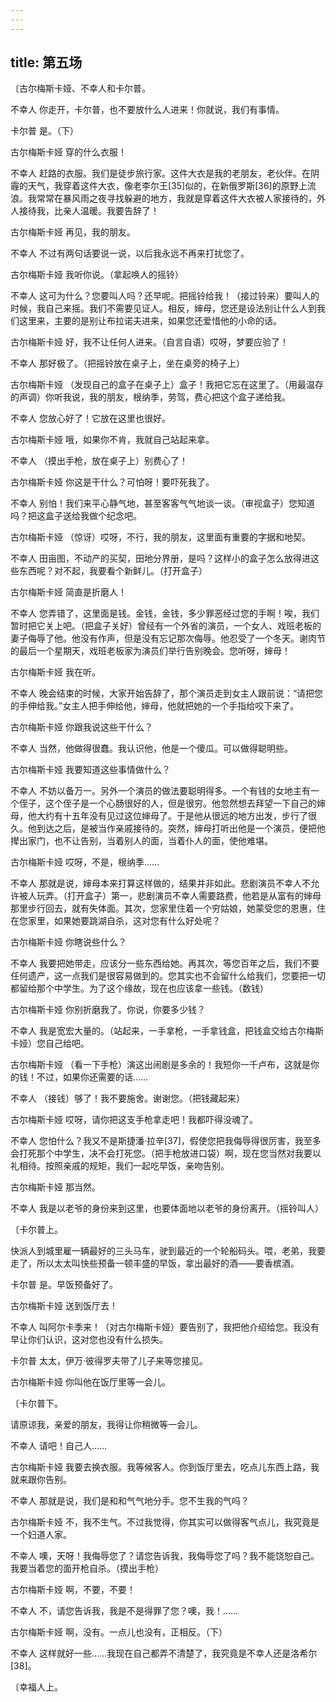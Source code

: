 ```yaml
---
---
---
```

title: 第五场
---




〔古尔梅斯卡娅、不幸人和卡尔普。





不幸人 你走开，卡尔普，也不要放什么人进来！你就说，我们有事情。

卡尔普 是。（下）

古尔梅斯卡娅 穿的什么衣服！

不幸人 赶路的衣服。我们是徒步旅行家。这件大衣是我的老朋友，老伙伴。在阴霾的天气，我穿着这件大衣，像老李尔王[35]似的，在新俄罗斯[36]的原野上流浪。我常常在暴风雨之夜寻找躲避的地方，我就是穿着这件大衣被人家接待的，外人接待我，比亲人温暖。我要告辞了！

古尔梅斯卡娅 再见，我的朋友。

不幸人 不过有两句话要说一说，以后我永远不再来打扰您了。

古尔梅斯卡娅 我听你说。（拿起唤人的摇铃）

不幸人 这可为什么？您要叫人吗？还早呢。把摇铃给我！（接过铃来）要叫人的时候，我自己来摇。我们不需要见证人。相反，婶母，您还是设法别让什么人到我们这里来，主要的是别让布拉诺夫进来，如果您还爱惜他的小命的话。

古尔梅斯卡娅 好，我不让任何人进来。（自言自语）哎呀，梦要应验了！

不幸人 那好极了。（把摇铃放在桌子上，坐在桌旁的椅子上）

古尔梅斯卡娅 （发现自己的盒子在桌子上）盒子！我把它忘在这里了。（用最温存的声调）你听我说，我的朋友，根纳季，劳驾，费心把这个盒子递给我。

不幸人 您放心好了！它放在这里也很好。

古尔梅斯卡娅 哦，如果你不肯，我就自己站起来拿。

不幸人 （摸出手枪，放在桌子上）别费心了！

古尔梅斯卡娅 你这是干什么？可怕呀！要吓死我了。

不幸人 别怕！我们来平心静气地，甚至客客气气地谈一谈。（审视盒子）您知道吗？把这盒子送给我做个纪念吧。

古尔梅斯卡娅 （惊讶）哎呀，不行，我的朋友，这里面有重要的字据和地契。

不幸人 田亩图，不动产的买契，田地分界册，是吗？这样小的盒子怎么放得进这些东西呢？对不起，我要看个新鲜儿。（打开盒子）

古尔梅斯卡娅 简直是折磨人！

不幸人 您弄错了，这里面是钱。金钱，金钱，多少罪恶经过您的手啊！唉，我们暂时把它关上吧。（把盒子关好）曾经有一个外省的演员，一个女人、戏班老板的妻子侮辱了他。他没有作声，但是没有忘记那次侮辱。他忍受了一个冬天。谢肉节的最后一个星期天，戏班老板家为演员们举行告别晚会。您听呀，婶母！

古尔梅斯卡娅 我在听。

不幸人 晚会结束的时候，大家开始告辞了，那个演员走到女主人跟前说：“请把您的手伸给我。”女主人把手伸给他，婶母，他就把她的一个手指给咬下来了。

古尔梅斯卡娅 你跟我说这些干什么？

不幸人 当然，他做得很蠢。我认识他，他是一个傻瓜。可以做得聪明些。

古尔梅斯卡娅 我要知道这些事情做什么？

不幸人 不妨以备万一。另外一个演员的做法要聪明得多。一个有钱的女地主有一个侄子，这个侄子是一个心肠很好的人，但是很穷。他忽然想去拜望一下自己的婶母，他大约有十五年没有见过这位婶母了。于是他从很远的地方出发，步行了很久。他到达之后，是被当作亲戚接待的。突然，婶母打听出他是一个演员，便把他撵出家门，也不让告别，当着别人的面，当着仆人的面，使他难堪。

古尔梅斯卡娅 哎呀，不是，根纳季……

不幸人 那就是说，婶母本来打算这样做的，结果并非如此。悲剧演员不幸人不允许被人玩弄。（打开盒子）第一，悲剧演员不幸人需要路费，他若是从富有的婶母那里步行回去，就有失体面。其次，您家里住着一个穷姑娘，她蒙受您的恩惠，住在您家里，如果她要跳湖自杀，这对您有什么好处呢？

古尔梅斯卡娅 你瞎说些什么？

不幸人 我要把她带走，应该分一些东西给她。再其次，等您百年之后，我们不要任何遗产，这一点我们是很容易做到的。您其实也不会留什么给我们，您要把一切都留给那个中学生。为了这个缘故，现在也应该拿一些钱。（数钱）

古尔梅斯卡娅 你别折磨我了。你说，你要多少钱？

不幸人 我是宽宏大量的。（站起来，一手拿枪，一手拿钱盒，把钱盒交给古尔梅斯卡娅）您自己给吧。

古尔梅斯卡娅 （看一下手枪）演这出闹剧是多余的！我短你一千卢布，这就是你的钱！不过，如果你还需要的话……

不幸人 （接钱）够了！我不要施舍。谢谢您。（把钱藏起来）

古尔梅斯卡娅 哎呀，请你把这支手枪拿走吧！我都吓得没魂了。

不幸人 您怕什么？我又不是斯捷潘·拉辛[37]，假使您把我侮辱得很厉害，我至多会打死那个中学生，决不会打死您。（把手枪放进口袋）啊，现在您当然对我要以礼相待。按照亲戚的规矩，我们一起吃早饭，亲吻告别。

古尔梅斯卡娅 那当然。

不幸人 我是以老爷的身份来到这里，也要体面地以老爷的身份离开。（摇铃叫人）

〔卡尔普上。

快派人到城里雇一辆最好的三头马车，驶到最近的一个轮船码头。喂，老弟，我要走了，所以太太叫快些预备一顿丰盛的早饭，拿出最好的酒——要香槟酒。

卡尔普 是。早饭预备好了。

古尔梅斯卡娅 送到饭厅去！

不幸人 叫阿尔卡季来！（对古尔梅斯卡娅）要告别了，我把他介绍给您。我没有早让你们认识，这对您也没有什么损失。

卡尔普 太太，伊万·彼得罗夫带了儿子来等您接见。

古尔梅斯卡娅 你叫他在饭厅里等一会儿。

〔卡尔普下。

请原谅我，亲爱的朋友，我得让你稍微等一会儿。

不幸人 请吧！自己人……

古尔梅斯卡娅 我要去换衣服。我等候客人。你到饭厅里去，吃点儿东西上路，我就来跟你告别。

不幸人 那就是说，我们是和和气气地分手。您不生我的气吗？

古尔梅斯卡娅 不，我不生气。不过我觉得，你其实可以做得客气点儿，我究竟是一个妇道人家。

不幸人 噢，天呀！我侮辱您了？请您告诉我，我侮辱您了吗？我不能饶恕自己。我要当着您的面开枪自杀。（摸出手枪）

古尔梅斯卡娅 啊，不要，不要！

不幸人 不，请您告诉我，我是不是得罪了您？噢，我！……

古尔梅斯卡娅 啊，没有。一点儿也没有，正相反。（下）

不幸人 这样就好一些……我现在自己都弄不清楚了，我究竟是不幸人还是洛希尔[38]。

〔幸福人上。